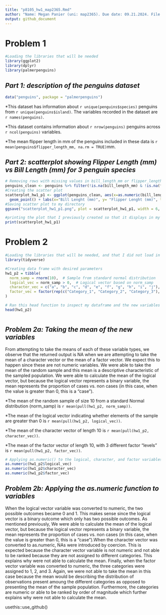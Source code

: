 ```yaml
---
title: "p8105_hw1_map2365.Rmd"
author: "Name: Megan Panier (uni: map2365). Due date: 09.21.2024. File Description: This file was created as a part of my submission for Homework 1 for P8105. Below, you will find my work for questions 1 and 2. Thank you for taking the time to read my submission."
output: github_document
---
```


# **Problem 1**
```r
#Loading the libraries that will be needed
library(ggplot2)
library(dplyr)
library(palmerpenguins)
```
## *Part 1: description of the penguins dataset*
```r
data("penguins", package = "palmerpenguins")
```
*This dataset has information about `r unique(penguins$species)` penguins from `r unique(penguins$island)`. The variables recorded in the dataset are `r names(penguins)`.

*This dataset contains information about `r nrow(penguins)` penguins across `r ncol(penguins)` variables.

*The mean flipper length in mm of the penguins included in these data is `r mean(penguins$flipper_length_mm, na.rm = TRUE)`mm.

## *Part 2: scatterplot showing Flipper Length (mm) vs Bill Length (mm) for 3 penguin species*
```r
# Removing rows with missing values in bill_length_mm or flipper_length_mm to avoid any warnings when populating the scatter plot
penguins_clean <- penguins %>% filter(!is.na(bill_length_mm) & !is.na(flipper_length_mm))
#Creating the scatter plot
scatterplot_hw1_p1 <- ggplot(penguins_clean, aes(x=as.numeric(bill_length_mm), y= as.numeric(flipper_length_mm), color=species)) +
  geom_point() + labs(x="Bill Lenght (mm)", y= "Flipper Lenght (mm)", title="Flipper Length (mm) vs Bill Length (mm)")
#Saving scatter plot to my directory 
ggsave("scatterplot_hw1_p1.png", plot = scatterplot_hw1_p1, width = 6, height = 4)
```
```r
#printing the plot that I previously created so that it displays in my output
print(scatterplot_hw1_p1)
```

# **Problem 2**
```r
#Loading the libraries that will be needed, and that I did not load in problem 1.
library(tidyverse)

#Creating data frame with desired parameters
hw1_p2 = tibble(
  norm_samp = rnorm(10),  # Sample from standard normal distribution
  logical_vec = norm_samp > 0,  # Logical vector based on norm_samp
  character_vec = c("a", "b", "c", "d", "e", "f", "g", "h", "i", "j"),  # Character vector
  factor_vec = factor(rep(c("Category_1", "Category_2", "Category_3"), length.out = 10))  # Factor vector
)

# Ran this head function to inspect my dataframe and the new variables I created above.
head(hw1_p2)
```

```r
```
## *Problem 2a: Taking the mean of the new variables*
From attempting to take the means of each of these variable types, we observe that the returned output is NA when we are attempting to take the mean of a character vector or the mean of a factor vector. We expect this to happen since these are not numeric variables. We were able to take the mean of the random sample and this mean is a descriptive characteristic of the sampled population. We were able to calculate the mean of the logical vector, but because the logical vector represents a binary variable, the mean represents the proportion of cases vs. non cases (in this case, when the value is greater than 0, this is a "case"). 

*The mean of the random sample of size 10 from a standard Normal distribution (norm_samp) is `r mean(pull(hw1_p2, norm_samp))`.

*The mean of the logical vector indicating whether elements of the sample are greater than 0 is `r mean(pull(hw1_p2, logical_vec))`.

*The mean of the character vector of length 10 is `r mean(pull(hw1_p2, character_vec))`.

*The mean of the factor vector of length 10, with 3 different factor “levels” is `r mean(pull(hw1_p2, factor_vec))`.

```r
# Applying as.numeric() to the logical, character, and factor variables
as.numeric(hw1_p2$logical_vec)
as.numeric(hw1_p2$character_vec)
as.numeric(hw1_p2$factor_vec)
```
## *Problem 2b: Applying the as.numeric function to variables*

When the logical vector variable was converted to numeric, the two possible outcomes became 0 and 1. This makes sense since the logical vector is a binary outcome which only has two possible outcomes. As mentioned previously, We were able to calculate the mean of the logical vector, but because the logical vector represents a binary variable, the mean represents the proportion of cases vs. non cases (in this case, when the value is greater than 0, this is a "case").When the character vector was converted to as.numeric, NAs were introduced by coercion. This is expected because the character vector variable is not numeric and not able to be ranked because they are not assigned to different categories. This explains why were not able to calculate the mean. Finally, when the factor vector variable was converted to numeric, the three categories were assigned to 1, 2, and 3. Again, we were not able to take the mean in this case because the mean would be describing the distribution of observations present amoung the different categories as opposed to presenting the mean of the sample population. Furthermore, the categories are numeric or able to be ranked by order of magnitude which further explains why were not able to calculate the mean.  


usethis::use_github()


